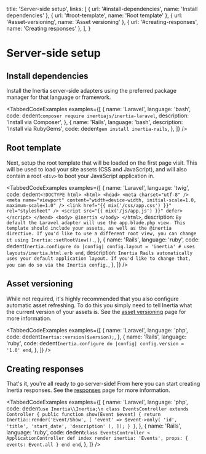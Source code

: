 
  title: 'Server-side setup',
  links: [
    { url: '#install-dependencies', name: 'Install dependencies' },
    { url: '#root-template', name: 'Root template' },
    { url: '#asset-versioning', name: 'Asset versioning' },
    { url: '#creating-responses', name: 'Creating responses' },
  ],
}

# Server-side setup

## Install dependencies

Install the Inertia server-side adapters using the preferred package manager for that language or framework.

<TabbedCodeExamples
  examples={[
    {
      name: 'Laravel',
      language: 'bash',
      code: dedent`
        composer require inertiajs/inertia-laravel
      `,
      description: 'Install via Composer',
    },
    {
      name: 'Rails',
      language: 'bash',
      description: 'Install via RubyGems',
      code: dedent`
        gem install inertia-rails
      `,
    },
  ]}
/>

## Root template

Next, setup the root template that will be loaded on the first page visit. This will be used to load your site assets
(CSS and JavaScript), and will also contain a root `<div>` to boot your JavaScript application in.

<TabbedCodeExamples
  examples={[
    {
      name: 'Laravel',
      language: 'twig',
      code: dedent`
        <!DOCTYPE html>
        <html>
          <head>
            <meta charset="utf-8" />
            <meta name="viewport" content="width=device-width, initial-scale=1.0, maximum-scale=1.0" />
            <link href="{{ mix('/css/app.css') }}" rel="stylesheet" />
            <script src="{{ mix('/js/app.js') }}" defer></script>
          </head>
          <body>
            @inertia
          </body>
        </html>
      `,
      description: `By default the Laravel adapter will use the app.blade.php view. This template should include your assets, as well as the @inertia directive. If you'd like to use a different root view, you can change it using Inertia::setRootView().`,
    },
    {
      name: 'Rails',
      language: 'ruby',
      code: dedent`
        Inertia.configure do |config|
          config.layout = 'inertia' # uses layouts/inertia.html.erb
        end
      `,
      description: `Inertia Rails automatically uses your default application layout. If you'd like to change that, you can do so via the Inertia config.`,
    },
  ]}
/>

## Asset versioning

While not required, it's highly recommended that you also configure automatic asset refreshing. To do this you simply
need to tell Inertia what the current version of your assets is. See the [asset versioning](/asset-versioning) page for
more information.

<TabbedCodeExamples
  examples={[
    {
      name: 'Laravel',
      language: 'php',
      code: dedent`
        Inertia::version($version);
      `,
    },
    {
      name: 'Rails',
      language: 'ruby',
      code: dedent`
        Inertia.configure do |config|
          config.version = '1.0'
        end
      `,
    },
  ]}
/>

## Creating responses

That's it, you're all ready to go server-side! From here you can start creating Inertia responses. See the
[responses](/responses) page for more information.

<TabbedCodeExamples
  examples={[
    {
      name: 'Laravel',
      language: 'php',
      code: dedent`
        use Inertia\\Inertia;\n
        class EventsController extends Controller
        {
            public function show(Event $event)
            {
                return Inertia::render('Event/Show', [
                    'event' => $event->only(
                        'id',
                        'title',
                        'start_date',
                        'description'
                    ),
                ]);
            }
        }
      `,
    },
    {
      name: 'Rails',
      language: 'ruby',
      code: dedent`
        class EventsController < ApplicationController
          def index
            render inertia: 'Events',
              props: {
                events: Event.all
              }
          end
        end
      `,
    },
  ]}
/>
